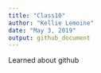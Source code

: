 ```yaml
---
title: "Class10"
author: "Kellie Lemoine"
date: "May 3, 2019"
output: github_document
---
```


Learned about github